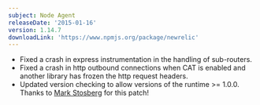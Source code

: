 ```yaml
---
subject: Node Agent
releaseDate: '2015-01-16'
version: 1.14.7
downloadLink: 'https://www.npmjs.org/package/newrelic'
---
```


* Fixed a crash in express instrumentation in the handling of sub-routers.
* Fixed a crash in http outbound connections when CAT is enabled and another library has frozen the http request headers.
* Updated version checking to allow versions of the runtime >= 1.0.0. Thanks to [Mark Stosberg](https://github.com/markstos) for this patch!
